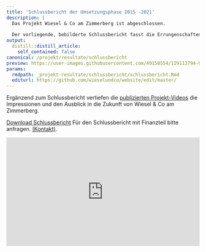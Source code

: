 ```yaml
---
title: 'Schlussbericht der Umsetzungsphase 2015 -2021'
description: |
  Das Projekt Wiesel & Co am Zimmerberg ist abgeschlossen. 
  
  Der vorliegende, bebilderte Schlussbericht fasst die Errungenschaften zusammen, bilanziert die gesetzten Projektziele und wagt einen kurzen Ausblick.
output:
  distill::distill_article:
    self_contained: false
canonical: /projekt/resultate/schlussbericht
preview: https://user-images.githubusercontent.com/49158554/129113794-021c7424-07d7-49f8-a36f-6380e39b8a83.jpg
params:
  rmdpath: _projekt-resultate/schlussbericht/schlussbericht.Rmd
  editurl: https://github.com/wieselundco/website/edit/master/
---
```


Ergänzend zum Schlussbericht vertiefen die [publizierten Projekt-Videos](/news/2021-08-11-sehenswerte-projekt-videos-mit-interviews-uvm/) die Impressionen und den Ausblick in die Zukunft von Wiesel & Co am Zimmerberg.
  
[Download Schlussbericht](Schlussbericht_WiCoZ_Phase2_red.pdf)
  Für den Schlussbericht mit Finanzteil bitte anfragen. [(Kontakt)](/ueber-uns/24-kontakt/).      
    

<style>.embed-container { position: relative; padding-bottom:56.25%; height:0; overflow: hidden; max-width: 100%; } .embed-container iframe, .embed-container object, .embed-container embed { position: absolute; top: 0; left: 0; width: 100%; height: 100%;}</style><div class='embed-container' data-page-width='453' data-page-height='640' id='ypembedcontainer' ><iframe   src="https://www.yumpu.com/de/embed/view/17kdtD9XzoA4HJp2" frameborder="0" allowfullscreen="true"  allowtransparency="true"></iframe><br><a href="https://www.yumpu.com/de/document/view/65835503/schlussbericht-phase-2-wiesel-co-am-zimmerberg" title="Schlussbericht Phase 2 Wiesel & Co am Zimmerberg" target="_blank">Schlussbericht Phase 2 Wiesel & Co am Zimmerberg</a></div><script src='https://players.yumpu.com/modules/embed/yp_r_iframe.js' ></script>
    



```r



```


